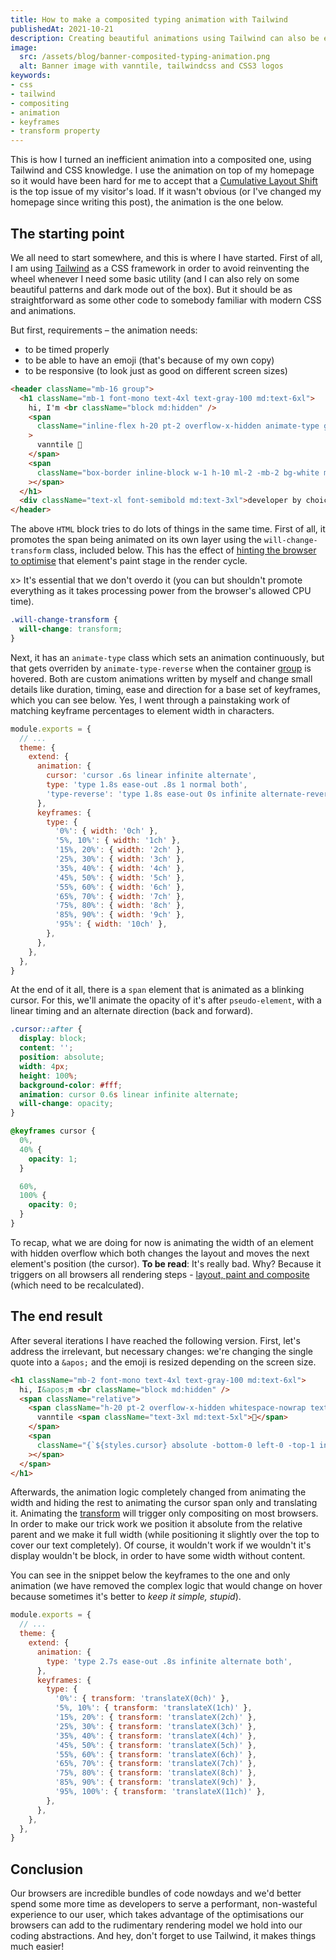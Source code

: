 ```yaml
---
title: How to make a composited typing animation with Tailwind
publishedAt: 2021-10-21
description: Creating beautiful animations using Tailwind can also be efficient, by turning the width-based animation into transform-based ones.
image:
  src: /assets/blog/banner-composited-typing-animation.png
  alt: Banner image with vanntile, tailwindcss and CSS3 logos
keywords:
- css
- tailwind
- compositing
- animation
- keyframes
- transform property
---
```



This is how I turned an inefficient animation into a composited one, using Tailwind and CSS knowledge. I use the
animation on top of my homepage so it would have been hard for me to accept that a [Cumulative Layout Shift](https://web.dev/cls/)
is the top issue of my visitor's load. If it wasn't obvious (or I've changed my homepage since writing this post), the
animation is the one below.

<div class="article-container">
  <AnimatedHeader />
</div>

## The starting point

We all need to start somewhere, and this is where I have started. First of all, I am using
[Tailwind](https://tailwindcss.com/) as a CSS framework in order to avoid reinventing the wheel whenever I need some
basic utility (and I can also rely on some beautiful patterns and dark mode out of the box). But it should be as
straightforward as some other code to somebody familiar with modern CSS and animations.

But first, requirements – the animation needs:

- to be timed properly
- to be able to have an emoji (that's because of my own copy)
- to be responsive (to look just as good on different screen sizes)

```html showLineNumbers
<header className="mb-16 group">
  <h1 className="mb-1 font-mono text-4xl text-gray-100 md:text-6xl">
    hi, I'm <br className="block md:hidden" />
    <span
      className="inline-flex h-20 pt-2 overflow-x-hidden animate-type group-hover:animate-type-reverse whitespace-nowrap text-brand-accent will-change-transform"
    >
      vanntile 👋
    </span>
    <span
      className="box-border inline-block w-1 h-10 ml-2 -mb-2 bg-white md:-mb-4 md:h-16 animate-cursor will-change-transform"
    ></span>
  </h1>
  <div className="text-xl font-semibold md:text-3xl">developer by choice and designer for fun</div>
</header>
```

The above `HTML` block tries to do lots of things in the same time. First of all, it promotes the span being animated on
its own layer using the `will-change-transform` class, included below. This has the effect of
[hinting the browser to optimise](https://developer.mozilla.org/en-US/docs/Web/CSS/will-change) that element's paint
stage in the render cycle.

x> It's essential that we don't overdo it (you can but shouldn't promote everything as it takes processing power from
the browser's allowed CPU time).

```css showLineNumbers
.will-change-transform {
  will-change: transform;
}
```

Next, it has an `animate-type` class which sets an animation continuously, but that gets overriden by
`animate-type-reverse` when the container [group](https://tailwindcss.com/docs/hover-focus-and-other-states#group-hover)
is hovered. Both are custom animations written by myself and change small details like duration, timing, ease and
direction for a base set of keyframes, which you can see below. Yes, I went through a painstaking work of matching
keyframe percentages to element width in characters.

```js title="tailwind.config.js" showLineNumbers
module.exports = {
  // ...
  theme: {
    extend: {
      animation: {
        cursor: 'cursor .6s linear infinite alternate',
        type: 'type 1.8s ease-out .8s 1 normal both',
        'type-reverse': 'type 1.8s ease-out 0s infinite alternate-reverse both',
      },
      keyframes: {
        type: {
          '0%': { width: '0ch' },
          '5%, 10%': { width: '1ch' },
          '15%, 20%': { width: '2ch' },
          '25%, 30%': { width: '3ch' },
          '35%, 40%': { width: '4ch' },
          '45%, 50%': { width: '5ch' },
          '55%, 60%': { width: '6ch' },
          '65%, 70%': { width: '7ch' },
          '75%, 80%': { width: '8ch' },
          '85%, 90%': { width: '9ch' },
          '95%': { width: '10ch' },
        },
      },
    },
  },
}
```

At the end of it all, there is a `span` element that is animated as a blinking cursor. For this, we'll animate the
opacity of it's after `pseudo-element`, with a linear timing and an alternate direction (back and forward).

```css showLineNumbers
.cursor::after {
  display: block;
  content: '';
  position: absolute;
  width: 4px;
  height: 100%;
  background-color: #fff;
  animation: cursor 0.6s linear infinite alternate;
  will-change: opacity;
}

@keyframes cursor {
  0%,
  40% {
    opacity: 1;
  }

  60%,
  100% {
    opacity: 0;
  }
}
```

To recap, what we are doing for now is animating the width of an element with hidden overflow which both changes the
layout and moves the next element's position (the cursor). **To be read**: It's really bad. Why? Because it triggers
on all browsers all rendering steps - [layout, paint and composite](https://csstriggers.com/width) (which need to be
recalculated).

## The end result

After several iterations I have reached the following version. First, let's address the irrelevant, but necessary
changes: we're changing the single quote into a `&apos;` and the emoji is resized depending on the screen size.

```html showLineNumbers
<h1 className="mb-2 font-mono text-4xl text-gray-100 md:text-6xl">
  hi, I&apos;m <br className="block md:hidden" />
  <span className="relative">
    <span className="h-20 pt-2 overflow-x-hidden whitespace-nowrap text-brand-accent">
      vanntile <span className="text-3xl md:text-5xl">👋</span>
    </span>
    <span
      className="{`${styles.cursor} absolute -bottom-0 left-0 -top-1 inline-block bg-gray-900 w-full animate-type will-change`}"
    ></span>
  </span>
</h1>
```

Afterwards, the animation logic completely changed from animating the width and hiding the rest to animating the cursor
span only and translating it. Animating the [transform](https://csstriggers.com/transform) will trigger only compositing
on most browsers. In order to make our trick work we position it absolute from the relative parent and we make it full
width (while positioning it slightly over the top to cover our text completely). Of course, it wouldn't work if we
wouldn't it's display wouldn't be block, in order to have some width without content.

You can see in the snippet below the keyframes to the one and only animation (we have removed the complex logic that
would change on hover because sometimes it's better to _keep it simple, stupid_).

```js title="tailwind.config.js" showLineNumbers {6} caption="Final animation"
module.exports = {
  // ...
  theme: {
    extend: {
      animation: {
        type: 'type 2.7s ease-out .8s infinite alternate both',
      },
      keyframes: {
        type: {
          '0%': { transform: 'translateX(0ch)' },
          '5%, 10%': { transform: 'translateX(1ch)' },
          '15%, 20%': { transform: 'translateX(2ch)' },
          '25%, 30%': { transform: 'translateX(3ch)' },
          '35%, 40%': { transform: 'translateX(4ch)' },
          '45%, 50%': { transform: 'translateX(5ch)' },
          '55%, 60%': { transform: 'translateX(6ch)' },
          '65%, 70%': { transform: 'translateX(7ch)' },
          '75%, 80%': { transform: 'translateX(8ch)' },
          '85%, 90%': { transform: 'translateX(9ch)' },
          '95%, 100%': { transform: 'translateX(11ch)' },
        },
      },
    },
  },
}
```

## Conclusion

Our browsers are incredible bundles of code nowdays and we'd better spend some more time as developers to serve a
performant, non-wasteful experience to our user, which takes advantage of the optimisations our browsers can add to the
rudimentary rendering model we hold into our coding abstractions. And hey, don't forget to use Tailwind, it makes things
much easier!
